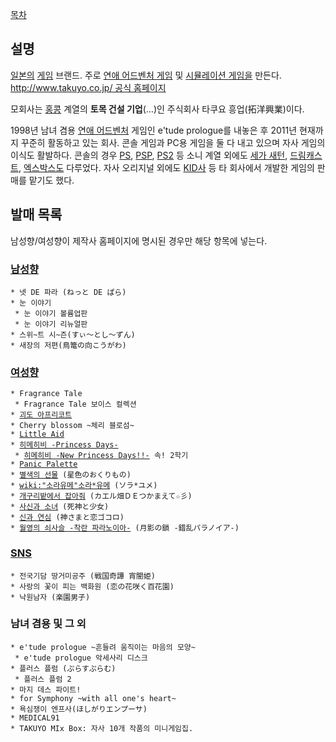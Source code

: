 [[목차]]
== 설명 ==
[[일본]]의 [[게임]] 브랜드. 주로 [[연애 어드벤처 게임]] 및 [[시뮬레이션 게임]]을 만든다.
[[http://www.takuyo.co.jp/ 공식 홈페이지]]

모회사는 [[홍콩]] 계열의 '''토목 건설 기업'''(…)인 주식회사 타쿠요 흥업(拓洋興業)이다. 

1998년 남녀 겸용 [[연애 어드벤처]] 게임인 e'tude prologue를 내놓은 후 2011년 현재까지 꾸준히 활동하고 있는 회사. 콘솔 게임과 PC용 게임을 둘 다 내고 있으며 자사 게임의 이식도 활발하다. 콘솔의 경우 [[PS]], [[PSP]], [[PS2]] 등 소니 계열 외에도 [[세가 새턴]], [[드림캐스트]], [[엑스박스]]도 다루었다.
자사 오리지널 외에도 [[KID]]사 등 타 회사에서 개발한 게임의 판매를 맡기도 했다.

== 발매 목록 ==
남성향/여성향이 제작사 홈페이지에 명시된 경우만 해당 항목에 넣는다.
=== [[남성향]] ===
 * 넷 DE 파라 (ねっと DE ぱら)
 * 눈 이야기
  * 눈 이야기 볼륨업판
  * 눈 이야기 리뉴얼판
 * 스위~트 시~즌(すぃ～とし～ずん)
 * 새장의 저편(鳥篭の向こうがわ)

=== [[여성향]] ===
 * Fragrance Tale
  * Fragrance Tale 보이스 컬렉션
 * [[괴도 아프리코트]]
 * Cherry blossom ~체리 블로섬~
 * [[Little Aid]]
 * [[히메히비 -Princess Days-]]
  * [[히메히비 -New Princess Days!!-]] 속! 2학기
 * [[Panic Palette]]
 * [[별색의 선물]] (星色のおくりもの)
 * [[wiki:"소라유메"소라*유메]] (ソラ*ユメ)
 * [[개구리밭에서 잡아줘]] (カエル畑ＤＥつかまえて☆彡)
 * [[사신과 소녀]] (死神と少女)
 * [[신과 연심]] (神さまと恋ゴコロ)
 * [[월영의 쇠사슬 -착란 파라노이아-]] (月影の鎖 -錯乱パラノイア-)

=== [[SNS]] ===
 * 전국기담 땅거미공주 (戦国奇譚 宵闇姫)
 * 사랑의 꽃이 피는 백화원 (恋の花咲く百花園)
 * 낙원남자 (楽園男子)

=== 남녀 겸용 및 그 외 ===
 * e'tude prologue ~흔들려 움직이는 마음의 모양~
  * e'tude prologue 악세사리 디스크
 * 플러스 플럼 (ぷらすぷらむ)
  * 플러스 플럼 2
 * 마지 데스 파이트!
 * for Symphony ~with all one's heart~
 * 욕심쟁이 엔프사(ほしがりエンプーサ)
 * MEDICAL91
 * TAKUYO MIx Box: 자사 10개 작품의 미니게임집.
